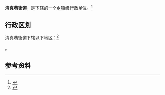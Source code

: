 {{中国乡级行政区|63/01/02/002/000}}

'''清真巷街道'''，是{{PRC admin/fullname|63/01/02/002/000|3}}下辖的一个[[乡镇|乡镇]]级行政单位。<ref>{{PRC admin/ref sgc|{{PRC admin/parent|63/01/02/002/000}}}}</ref>

== 行政区划 ==

清真巷街道下辖以下地区：<ref>{{PRC admin/ref sgc|63/01/02/002/000}}</ref>

{{PRC admin/children|63/01/02/002/000}}。

== 参考资料 ==

{{reflist}}

{{行政区划小作品}}
{{PRC admin/navcat|63/01/02/002/000}}